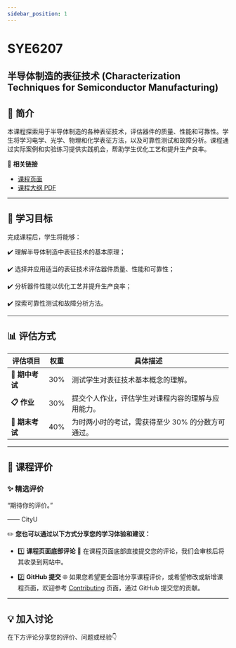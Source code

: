 ```yaml
---
sidebar_position: 1
---
```


# SYE6207
## 半导体制造的表征技术 (Characterization Techniques for Semiconductor Manufacturing)

## **📘 简介**
本课程探索用于半导体制造的各种表征技术，评估器件的质量、性能和可靠性。学生将学习电学、光学、物理和化学表征方法，以及可靠性测试和故障分析。课程通过实际案例和实验练习提供实践机会，帮助学生优化工艺和提升生产良率。

🔗 **相关链接**
- [课程页面](https://www.cityu.edu.hk/catalogue/pg/202425/course/SYE6207.htm)
- [课程大纲 PDF](https://www.cityu.edu.hk/catalogue/pg/202425/course/SYE6207.pdf)

---

## **🎯 学习目标**

完成课程后，学生将能够：

✔️ 理解半导体制造中表征技术的基本原理；

✔️ 选择并应用适当的表征技术评估器件质量、性能和可靠性；

✔️ 分析器件性能以优化工艺并提升生产良率；

✔️ 探索可靠性测试和故障分析方法。

---

## **📊 评估方式**

| **评估项目**         | **权重** | **具体描述**                                                                                       |
|---------------------|---------|---------------------------------------------------------------------------------------------------|
| **📂 期中考试**       | 30%      | 测试学生对表征技术基本概念的理解。                                                                    |
| **📋 作业**           | 30%      | 提交个人作业，评估学生对课程内容的理解与应用能力。                                                      |
| **📝 期末考试**       | 40%      | 为时两小时的考试，需获得至少 30% 的分数方可通过。                                                       |

---

## **💬 课程评价**

### ✨ **精选评价**
<div className={commentStyles.commentBox}>
    <p className={commentStyles.commentText}>
        “期待你的评价。”
    </p>
    <p className={commentStyles.commentAuthor}>—— CityU</p>
</div>

✏️ **您也可以通过以下方式分享您的学习体验和建议：**

- 1️⃣ **课程页面底部评论**
💬 在课程页面底部直接提交您的评论，我们会审核后将其收录到网站中。

- 2️⃣ **GitHub 提交**
🌐 如果您希望更全面地分享课程评价，或希望修改或新增课程页面，欢迎参考 [Contributing](/contributing) 页面，通过 GitHub 提交您的贡献。

---

## **💡 加入讨论**

在下方评论分享您的评价、问题或经验👇
<Utterances />